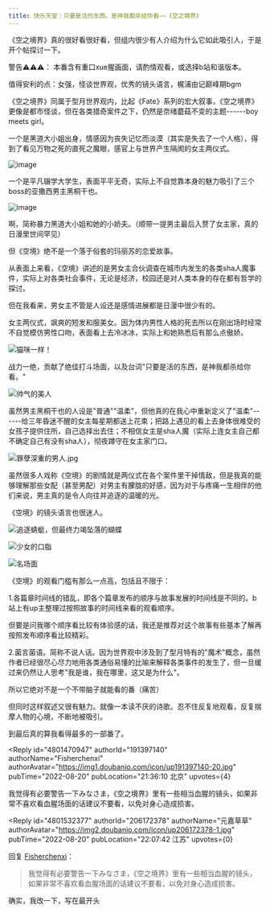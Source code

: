 ```yaml
---
title: 快乐天堂｜只要是活的东西，是神我都杀给你看——《空之境界》
---
```



<Forum groupName="动画番剧" groupUrl="https://www.douban.com/group/596353/" archivedAt="2025-05-16T15:07:57.993Z">
  <Post
    id="273290543"
    title="快乐天堂｜只要是活的东西，是神我都杀给你看——《空之境界》"
    url="https://www.douban.com/group/topic/273290543/?_spm_id=MjA2MTcyMzc4"
    pubTime="2022-10-28"
    highlightUserId="191397140"
  >
《空之境界》真的很好看很好看，但组内很少有人介绍为什么它如此吸引人，于是开个帖探讨一下。

警告⚠️⚠️⚠️： 本番含有重口xue腥画面，请酌情观看，或选择b站和谐版本。

值得安利的点：女强，怪谈世界观，优秀的镜头语言，梶浦由记巅峰期bgm

《空之境界》同属于型月世界观内，比起《Fate》系列的宏大叙事，《空之境界》更像是都市怪谈，但在各类猎奇案件之下，仍然是奈绪蘑菇不变的主题------boy
meets girl。

一个是黑道大小姐出身，情感因为丧失记忆而淡漠（其实是失去了一个人格），得到了看见万物之死的直死之魔眼，感官上与世界产生隔阂的女主两仪式。

![image](https://img3.doubanio.com/view/group_topic/l/public/p566563047.webp)

一个是平凡辍学大学生，表面平平无奇，实际上不自觉靠本身的魅力吸引了三个boss的亚撒西男主黑桐干也。

![image](https://img3.doubanio.com/view/group_topic/l/public/p566563042.webp)

啊，简称暴力黑道大小姐和她的小娇夫。（顺带一提男主最后入赘了女主家，真的日漫里世间罕见）

但《空境》绝不是一个落于俗套的玛丽苏的恋爱故事。

从表面上来看，《空境》讲述的是男女主合伙调查在城市内发生的各类sha人魔事件，实际上对各类社会事件，无论是经济，校园还是对人类本身的存在都有哲学的探讨。

但在我看来，男女主不管是人设还是感情进展都是日漫中很少有的。

女主两仪式，飒爽的短发和服美女。因为体内男性人格的死去所以在刚出场时经常不自觉模仿男性口吻，表面看上去冷冰冰，实际上和她熟悉后有那么点傲娇。

![猫咪一样！](https://img3.doubanio.com/view/group_topic/l/public/p566563043.webp)

战力一绝，贡献了绝佳打斗场面，以及台词"只要是活的东西，是神我都杀给你看。"

![帅气的美人](https://img1.doubanio.com/view/group_topic/l/public/p566563048.webp)

虽然男主黑桐干也的人设是"普通""温柔"，但他真的在我心中重新定义了"温柔"------给三年昏迷不醒的女主每星期都送上花束；把路上遇见的看上去身体很难受的女孩子提供住所，自己选择出去住；不相信女主是sha人魔（实际上连女主自己都不确定自己有没有sha人），彻夜蹲守在女主家门口。

![罪孽深重的男人.jpg](https://img3.doubanio.com/view/group_topic/l/public/p566563037.webp)

虽然很多人戏称《空境》的剧情就是两仪式在各个案件里干掉情敌，但是我真的能够理解那些女配（甚至男配）对男主有朦胧的好感，因为对于与疼痛一生相伴的他们来说，男主真的是令人向往并追逐的温暖的光。

《空境》的镜头语言也很迷人。

![追逐蜻蜓，但最终力竭坠落的蝴蝶](https://img1.doubanio.com/view/group_topic/l/public/p566563039.webp)

![少女的口脂](https://img1.doubanio.com/view/group_topic/l/public/p566563040.webp)

![名场面](https://img9.doubanio.com/view/group_topic/l/public/p566563044.webp)

《空境》的观看门槛有那么一点高，包括且不限于：

1.各篇章时间线的错乱，即各个篇章发布的顺序与故事发展的时间线是不同的。b站上有up主整理过按照故事的时间线来看的观看顺序。

但要是问我哪个顺序看比较有体验感的话，我还是推荐对这个故事有些基本了解再按照发布顺序看比较精彩。

2.菌言菌语。简称不说人话。因为世界观中涉及到了型月特有的"魔术"概念，虽然作者已经很尽心尽力地用各类通俗易懂的比喻来解释各类事件的发生了，但一旦缓过来仍然让人思考"我是谁，我在哪里，这又是为什么"。

所以它绝对不是一个不带脑子就能看的番（痛苦）

但同时这样叙述又很有魅力。就像一本读不厌的诗歌。忍不住反复地观看，反复揣摩人物的心境，不断地被吸引。

到最后真的算我看得最多的一部番了。

<Reply
  id="4801470947"
  authorId="191397140"
  authorName="Fisherchenxi"
  authorAvatar="https://img1.doubanio.com/icon/up191397140-20.jpg"
  pubTime="2022-08-20"
  pubLocation="21:36:10 北京"
  upvotes={4}
>
我觉得有必要警告一下みなさま，《空之境界》里有一些相当血腥的镜头，如果非常不喜欢看血腥场面的话建议不要看，以免对身心造成损害。
</Reply>

<Reply
  id="4801532377"
  authorId="206172378"
  authorName="元嘉草草"
  authorAvatar="https://img2.doubanio.com/icon/up206172378-1.jpg"
  pubTime="2022-08-20"
  pubLocation="22:07:42 江苏"
  upvotes={0}
>
回复 [Fisherchenxi](https://www.douban.com/people/191397140/)：
 > 我觉得有必要警告一下みなさま，《空之境界》里有一些相当血腥的镜头，如果非常不喜欢看血腥场面的话建议不要看，以免对身心造成损害。

确实，我改一下，写在最开头
</Reply>
  </Post>
</Forum>
